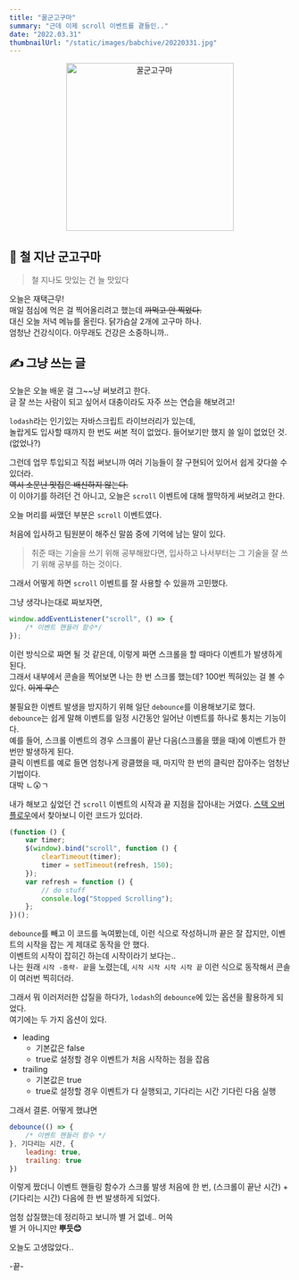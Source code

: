 ```yaml
---
title: "꿀군고구마"
summary: "근데 이제 scroll 이벤트를 곁들인.."
date: "2022.03.31"
thumbnailUrl: "/static/images/babchive/20220331.jpg"
---
```


<div align="center">
	<img src="/static/images/babchive/20220331.jpg" width="300px" alt="꿀군고구마" />
</div>

## 🍠 철 지난 군고구마

> 철 지나도 맛있는 건 늘 맛있다

오늘은 재택근무!  
매일 점심에 먹은 걸 찍어올리려고 했는데 ~~까먹고 안 찍었다.~~  
대신 오늘 저녁 메뉴를 올린다. 닭가슴살 2개에 고구마 하나.  
엄청난 건강식이다. 아무래도 건강은 소중하니까..

## ✍️ 그냥 쓰는 글

오늘은 오늘 배운 걸 그~~냥 써보려고 한다.  
글 잘 쓰는 사람이 되고 싶어서 대충이라도 자주 쓰는 연습을 해보려고!

`lodash`라는 인기있는 자바스크립트 라이브러리가 있는데,  
놀랍게도 입사할 때까지 한 번도 써본 적이 없었다. 들어보기만 했지 쓸 일이 없었던 것. (없었나?)

그런데 업무 투입되고 직접 써보니까 여러 기능들이 잘 구현되어 있어서 쉽게 갖다쓸 수 있더라.  
~~역시 소문난 맛집은 배신하지 않는다.~~  
이 이야기를 하려던 건 아니고, 오늘은 `scroll` 이벤트에 대해 짤막하게 써보려고 한다.

오늘 머리를 싸맸던 부분은 `scroll` 이벤트였다.

처음에 입사하고 팀원분이 해주신 말씀 중에 기억에 남는 말이 있다.

> 취준 때는 기술을 쓰기 위해 공부해왔다면, 입사하고 나서부터는 그 기술을 잘 쓰기 위해 공부를 하는 것이다.

그래서 어떻게 하면 `scroll` 이벤트를 잘 사용할 수 있을까 고민했다.

그냥 생각나는대로 짜보자면,

```javascript
window.addEventListener("scroll", () => {
	/* 이벤트 핸들러 함수*/
});
```

이런 방식으로 짜면 될 것 같은데, 이렇게 짜면 스크롤을 할 때마다 이벤트가 발생하게 된다.  
그래서 내부에서 콘솔을 찍어보면 나는 한 번 스크롤 했는데? 100번 찍혀있는 걸 볼 수 있다. ~~이게 무슨~~

불필요한 이벤트 발생을 방지하기 위해 일단 `debounce`를 이용해보기로 했다.  
`debounce`는 쉽게 말해 이벤트를 일정 시간동안 일어난 이벤트를 하나로 퉁치는 기능이다.  
예를 들어, 스크롤 이벤트의 경우 스크롤이 끝난 다음(스크롤을 뗐을 때)에 이벤트가 한 번만 발생하게 된다.  
클릭 이벤트를 예로 들면 엄청나게 광클했을 때, 마지막 한 번의 클릭만 잡아주는 엄청난 기법이다.  
대박 ㄴ😲ㄱ

내가 해보고 싶었던 건 `scroll` 이벤트의 시작과 끝 지점을 잡아내는 거였다.
[스택 오버플로우](https://stackoverflow.com/questions/3701311/event-when-user-stops-scrolling)에서 찾아보니 이런 코드가 있더라.

```javascript
(function () {
	var timer;
	$(window).bind("scroll", function () {
		clearTimeout(timer);
		timer = setTimeout(refresh, 150);
	});
	var refresh = function () {
		// do stuff
		console.log("Stopped Scrolling");
	};
})();
```

`debounce`를 빼고 이 코드를 녹여봤는데, 이런 식으로 작성하니까 끝은 잘 잡지만, 이벤트의 시작을 잡는 게 제대로 동작을 안 했다.  
이벤트의 시작이 잡히긴 하는데 시작이라기 보다는..  
나는 원래 `시작 -중략- 끝`을 노렸는데, `시작 시작 시작 시작 끝` 이런 식으로 동작해서 콘솔이 여러번 찍히더라.

그래서 뭐 이러저러한 삽질을 하다가, `lodash`의 `debounce`에 있는 옵션을 활용하게 되었다.  
여기에는 두 가지 옵션이 있다.

- leading
  - 기본값은 false
  - true로 설정할 경우 이벤트가 처음 시작하는 점을 잡음
- trailing
  - 기본값은 true
  - true로 설정할 경우 이벤트가 다 실행되고, 기다리는 시간 기다린 다음 실행

그래서 결론. 어떻게 했냐면

```javascript
debounce(() => {
    /* 이벤트 핸들러 함수 */
}, 기다리는 시간, {
    leading: true,
    trailing: true
})
```

이렇게 짰더니 이벤트 핸들링 함수가 스크롤 발생 처음에 한 번, (스크롤이 끝난 시간) + (기다리는 시간) 다음에 한 번 발생하게 되었다.

엄청 삽질했는데 정리하고 보니까 별 거 없네.. 머쓱  
별 거 아니지만 **뿌듯😊**

오늘도 고생많았다..

-끝-
